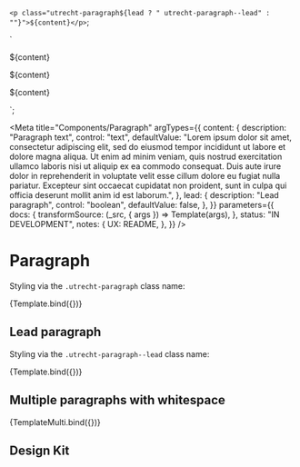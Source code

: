 <!--
@license EUPL-1.2
Copyright (c) 2021 Robbert Broersma
-->


<!-- Import component and component styles -->


<!-- Import Docs -->


  `<p class="utrecht-paragraph${lead ? " utrecht-paragraph--lead" : ""}">${content}</p>`;

  `<p class="utrecht-paragraph utrecht-paragraph--lead">${content}</p>
<p class="utrecht-paragraph">${content}</p>
<p class="utrecht-paragraph">${content}</p>`;

<Meta
  title="Components/Paragraph"
  argTypes={{
    content: {
      description: "Paragraph text",
      control: "text",
      defaultValue:
        "Lorem ipsum dolor sit amet, consectetur adipiscing elit, sed do eiusmod tempor incididunt ut labore et dolore magna aliqua. Ut enim ad minim veniam, quis nostrud exercitation ullamco laboris nisi ut aliquip ex ea commodo consequat. Duis aute irure dolor in reprehenderit in voluptate velit esse cillum dolore eu fugiat nulla pariatur. Excepteur sint occaecat cupidatat non proident, sunt in culpa qui officia deserunt mollit anim id est laborum.",
    },
    lead: {
      description: "Lead paragraph",
      control: "boolean",
      defaultValue: false,
    },
  }}
  parameters={{
    docs: {
      transformSource: (_src, { args }) => Template(args),
    },
    status: "IN DEVELOPMENT",
    notes: {
      UX: README,
    },
  }}
/>

# Paragraph

Styling via the `.utrecht-paragraph` class name:

<Canvas>
  <Story name="Paragraph">{Template.bind({})}</Story>
</Canvas>

<ArgsTable story="Paragraph" />

## Lead paragraph

Styling via the `.utrecht-paragraph--lead` class name:

<Canvas>
  <Story name="Lead paragraph" args={{ lead: true }}>
    {Template.bind({})}
  </Story>
</Canvas>

## Multiple paragraphs with whitespace

<Canvas>
  <Story name="Multiple paragraphs">{TemplateMulti.bind({})}</Story>
</Canvas>

<ArgsTable story="Paragraph" />

## Design Kit

<MDXEmbedProvider>
  <Figma title="Paragraph" url="file/x" />
</MDXEmbedProvider>
